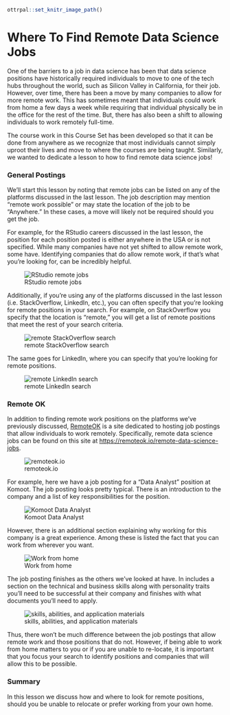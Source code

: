 ```r
ottrpal::set_knitr_image_path()
```
# Where To Find Remote Data Science Jobs

One of the barriers to a job in data science has been that data science positions have historically required individuals to move to one of the tech hubs throughout the world, such as Silicon Valley in California, for their job. However, over time, there has been a move by many companies to allow for more remote work. This has sometimes meant that individuals could work from home a few days a week while requiring that individual physically be in the office for the rest of the time. But, there has also been a shift to allowing individuals to work remotely full-time.

The course work in this Course Set has been developed so that it can be done from anywhere as we recognize that most individuals cannot simply uproot their lives and move to where the courses are being taught. Similarly, we wanted to dedicate a lesson to how to find remote data science jobs!

### General Postings

We'll start this lesson by noting that remote jobs can be listed on any of the platforms discussed in the last lesson. The job description may mention "remote work possible" or may state the location of the job to be "Anywhere." In these cases, a move will likely not be required should you get the job.

For example, for the RStudio careers discussed in the last lesson, the position for each position posted is either anywhere in the USA or is not specified. While many companies have not yet shifted to allow remote work, some have. Identifying companies that do allow remote work, if that's what you're looking for, can be incredibly helpful.


![RStudio remote jobs](https://docs.google.com/presentation/d/1Ug8GIBwIQME8C68jVa0rPwEryW30Vn5PT-IM0LKFDNw/export/png?id=1Ug8GIBwIQME8C68jVa0rPwEryW30Vn5PT-IM0LKFDNw&pageid=g3efabe74a1_0_19)

Additionally, if you're using any of the platforms discussed in the last lesson (i.e. StackOverflow, LinkedIn, etc.), you can often specify that you're looking for remote positions in your search. For example, on StackOverflow you specify that the location is "remote," you will get a list of remote positions that meet the rest of your search criteria.


![remote StackOverflow search](https://docs.google.com/presentation/d/1Ug8GIBwIQME8C68jVa0rPwEryW30Vn5PT-IM0LKFDNw/export/png?id=1Ug8GIBwIQME8C68jVa0rPwEryW30Vn5PT-IM0LKFDNw&pageid=g3efabe74a1_0_208)

The same goes for LinkedIn, where you can specify that you're looking for remote positions.


![remote LinkedIn search](https://docs.google.com/presentation/d/1Ug8GIBwIQME8C68jVa0rPwEryW30Vn5PT-IM0LKFDNw/export/png?id=1Ug8GIBwIQME8C68jVa0rPwEryW30Vn5PT-IM0LKFDNw&pageid=g3efabe74a1_0_217)


### Remote OK

In addition to finding remote work positions on the platforms we've previously discussed, [RemoteOK](https://remoteok.io) is a site dedicated to hosting job postings that allow individuals to work remotely. Specifically, remote data science jobs can be found on this site at [https://remoteok.io/remote-data-science-jobs](https://remoteok.io/remote-data-science-jobs).


![remoteok.io](https://docs.google.com/presentation/d/1Ug8GIBwIQME8C68jVa0rPwEryW30Vn5PT-IM0LKFDNw/export/png?id=1Ug8GIBwIQME8C68jVa0rPwEryW30Vn5PT-IM0LKFDNw&pageid=g3efabe74a1_0_27)

For example, here we have a job posting for a "Data Analyst" position at Komoot. The job posting looks pretty typical. There is an introduction to the company and a list of key responsibilities for the position.


![Komoot Data Analyst](https://docs.google.com/presentation/d/1Ug8GIBwIQME8C68jVa0rPwEryW30Vn5PT-IM0LKFDNw/export/png?id=1Ug8GIBwIQME8C68jVa0rPwEryW30Vn5PT-IM0LKFDNw&pageid=g3efabe74a1_0_186)

However, there is an additional section explaining why working for this company is a great experience. Among these is listed the fact that you can work from wherever you want.


![Work from home](https://docs.google.com/presentation/d/1Ug8GIBwIQME8C68jVa0rPwEryW30Vn5PT-IM0LKFDNw/export/png?id=1Ug8GIBwIQME8C68jVa0rPwEryW30Vn5PT-IM0LKFDNw&pageid=g3efabe74a1_0_191)

The job posting finishes as the others we've looked at have. In includes a section on the technical and business skills along with personality traits you'll need to be successful at their company and finishes with what documents you'll need to apply.


![skills, abilities, and application materials](https://docs.google.com/presentation/d/1Ug8GIBwIQME8C68jVa0rPwEryW30Vn5PT-IM0LKFDNw/export/png?id=1Ug8GIBwIQME8C68jVa0rPwEryW30Vn5PT-IM0LKFDNw&pageid=g3efabe74a1_0_196)

Thus, there won't be much difference between the job postings that allow remote work and those positions that do not. However, if being able to work from home matters to you or if you are unable to re-locate, it is important that you focus your search to identify positions and companies that will allow this to be possible.


### Summary

In this lesson we discuss how and where to look for remote positions, should you be unable to relocate or prefer working from your own home.
